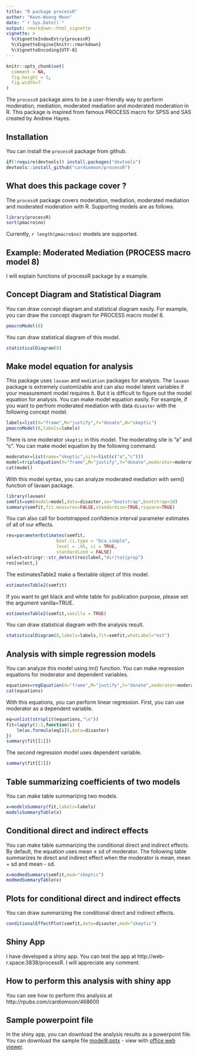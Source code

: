 ```yaml
---
title: "R package processR"
author: "Keon-Woong Moon"
date: "`r Sys.Date()`"
output: rmarkdown::html_vignette
vignette: >
  %\VignetteIndexEntry{processR}
  %\VignetteEngine{knitr::rmarkdown}
  %\VignetteEncoding{UTF-8}
---
```


```r
knitr::opts_chunk$set(
  comment = NA,
  fig.height = 5,
  fig.width=7
)
```

The `processR` package aims to be a user-friendly way to perform moderation, mediation, moderated mediation and moderated moderation in R. This package is inspired from famous PROCESS macro for SPSS and SAS created by Andrew Hayes.

## Installation

You can install the `processR` package from github.

```r
if(!require(devtools)) install.packages("devtools")
devtools::install_github("cardiomoon/processR")
```
 
## What does this package cover ? 

The `processR` package covers moderation, mediation, moderated mediation and moderated moderation with R. Supporting models are as follows.

```r
library(processR)
sort(pmacro$no)
```

Currently, `r length(pmacro$no)` models are supported.

## Example: Moderated Mediation (PROCESS macro model 8)

I will explain functions of processR package by a example.

## Concept Diagram and Statistical Diagram

You can draw concept diagram and statistical diagram easily. For example, you can draw the concept diagram for PROCESS macro model 8.

```r
pmacroModel(8)
```

You can draw statistical diagram of this model.

```r
statisticalDiagram(8)
```

## Make model equation for analysis

This package uses `lavaan` and `mediation` packages for analysis. The `lavaan` package is extremely customizable and can also model latent variables if your measurement model requires it. But it is difficult to figure out the model equation for analysis. You can make model equation easily. For example, if you want to perfrom moderated mediation with data `disaster` with the following concept model.

```r
labels=list(X="frame",M="justify",Y="donate",W="skeptic")
pmacroModel(8,labels=labels)
```
There is one moderator `skeptic` in this model. The moderating site is "a" and "c". You can make model equation by the following command.

```r
moderator=list(name="skeptic",site=list(c("a","c")))
model=tripleEquation(X="frame",M="justify",Y="donate",moderator=moderator)
cat(model)
```

With this model syntax, you can analyze moderated mediation with sem() function of lavaan package. 

```r
library(lavaan)
semfit=sem(model=model,data=disaster,se="bootstrap",bootstrap=10)
summary(semfit,fit.measures=FALSE,standardize=TRUE,rsquare=TRUE)
```


You can also call for bootstrapped confidence interval parameter estimates of all of our effects.

```r
res=parameterEstimates(semfit,
                   boot.ci.type = "bca.simple",
                   level = .95, ci = TRUE,
                   standardized = FALSE)
select=stringr::str_detect(res$label,"dir|tot|prop")
res[select,]
```

The estimatesTable2 make a flextable object of this model.

```r
estimatesTable2(semfit)
```

If you want to get black and white table for publication purpose, please set the argument vanilla=TRUE.

```r
estimatesTable2(semfit,vanilla = TRUE)
```

You can draw statistical diagram with the analysis result.

```r
statisticalDiagram(8,labels=labels,fit=semfit,whatLabel="est")
```

## Analysis with simple regression models

You can analyze this model using lm() function. You can make regression equations for moderator and dependent variables. 

```r
equations=regEquation(X="frame",M="justify",Y="donate",moderator=moderator)
cat(equations)
```

With this equations, you can perform linear regression. First, you can use moderator as a dependent variable. 

```r
eq=unlist(strsplit(equations,"\n"))
fit=lapply(1:2,function(i) {
    lm(as.formula(eq[i]),data=disaster)
})
summary(fit[[1]])
```

The second regression model uses dependent variable.  

```r
summary(fit[[2]])
```

## Table summarizing coefficients of two models

You can make table summarizing two models.

```r
x=modelsSummary(fit,labels=labels)
modelsSummaryTable(x)
```

## Conditional direct and indirect effects 

You can make table summarizing the conditional direct and indirect effects. By default, the equation uses mean $\pm$ sd of moderator. The following table summarizes te direct and indirect effect when the moderator is mean, mean + sd and mean - sd. 
```r
x=modmedSummary(semfit,mod="skeptic")
modmedSummaryTable(x)
```

## Plots for conditional direct and indirect effects 

You can draw summarizing the conditional direct and indirect effects.

```r
conditionalEffectPlot(semfit,data=disaster,mod="skeptic")
```

## Shiny App

I have developed a shiny app. You can test the app at http://web-r.space:3838/processR.
I will appreciate any comment.

## How to perform this analysis with shiny app

You can see how to perform this analysis at http://rpubs.com/cardiomoon/468600

## Sample powerpoint file

In the shiny app, you can download the analysis results as a powerpoint file. You can download the sample file [model8.pptx](https://github.com/cardiomoon/processRDocs/blob/master/model8/model8.pptx?raw=true) - view with [office web viewer](https://view.officeapps.live.com/op/view.aspx?src=https://github.com/cardiomoon/processRDocs/blob/master/model8/model8.pptx?raw=true). 
